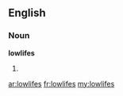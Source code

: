 ==English==

===Noun===
'''lowlifes'''

# {{plural of|[[lowlife]]}}

[[ar:lowlifes]]
[[fr:lowlifes]]
[[my:lowlifes]]